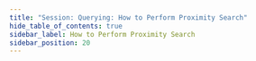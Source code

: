 ```yaml
---
title: "Session: Querying: How to Perform Proximity Search"
hide_table_of_contents: true
sidebar_label: How to Perform Proximity Search
sidebar_position: 20
---
```





<LanguageSwitcher supportedLanguages={supportedLanguages} />

<LanguageContent language="csharp">
   <HowToPerformProximitySearchCsharp />
</LanguageContent>

<LanguageContent language="java">
   <HowToPerformProximitySearchJava />
</LanguageContent>


<!---
### Session
- [How to Query](../../../client-api/session/querying/how-to-query)
- [How to Use Search](../../../client-api/session/querying/how-to-use-search)


-->